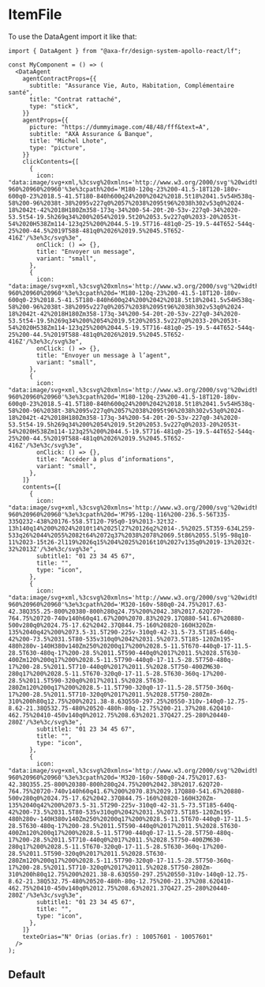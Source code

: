
<Meta of={DataAgentStories} name="DataAgent" />

# ItemFile

To use the DataAgent import it like that:

```tsx
import { DataAgent } from "@axa-fr/design-system-apollo-react/lf";

const MyComponent = () => (
  <DataAgent
    agentContractProps={{
      subtitle: "Assurance Vie, Auto, Habitation, Complémentaire santé",
      title: "Contrat rattaché",
      type: "stick",
    }}
    agentProps={{
      picture: "https://dummyimage.com/48/48/fff&text=A",
      subtitle: "AXA Assurance & Banque",
      title: "Michel Lhote",
      type: "picture",
    }}
    clickContents={[
      {
        icon: "data:image/svg+xml,%3csvg%20xmlns='http://www.w3.org/2000/svg'%20width='48'%20height='48'%20viewBox='0%20-960%20960%20960'%3e%3cpath%20d='M180-120q-23%200-41.5-18T120-180v-600q0-23%2018.5-41.5T180-840h600q24%200%2042%2018.5t18%2041.5v54H538q-58%200-96%2038t-38%2095v227q0%2057%2038%2095t96%2038h302v53q0%2024-18%2042t-42%2018H180Zm358-173q-34%200-54-20t-20-53v-227q0-34%2020-53.5t54-19.5h269q34%200%2054%2019.5t20%2053.5v227q0%2033-20%2053t-54%2020H538Zm114-123q25%200%2044.5-19.5T716-481q0-25-19.5-44T652-544q-25%200-44.5%2019T588-481q0%2026%2019.5%2045.5T652-416Z'/%3e%3c/svg%3e",
        onClick: () => {},
        title: "Envoyer un message",
        variant: "small",
      },
      {
        icon: "data:image/svg+xml,%3csvg%20xmlns='http://www.w3.org/2000/svg'%20width='48'%20height='48'%20viewBox='0%20-960%20960%20960'%3e%3cpath%20d='M180-120q-23%200-41.5-18T120-180v-600q0-23%2018.5-41.5T180-840h600q24%200%2042%2018.5t18%2041.5v54H538q-58%200-96%2038t-38%2095v227q0%2057%2038%2095t96%2038h302v53q0%2024-18%2042t-42%2018H180Zm358-173q-34%200-54-20t-20-53v-227q0-34%2020-53.5t54-19.5h269q34%200%2054%2019.5t20%2053.5v227q0%2033-20%2053t-54%2020H538Zm114-123q25%200%2044.5-19.5T716-481q0-25-19.5-44T652-544q-25%200-44.5%2019T588-481q0%2026%2019.5%2045.5T652-416Z'/%3e%3c/svg%3e",
        onClick: () => {},
        title: "Envoyer un message à l’agent",
        variant: "small",
      },
      {
        icon: "data:image/svg+xml,%3csvg%20xmlns='http://www.w3.org/2000/svg'%20width='48'%20height='48'%20viewBox='0%20-960%20960%20960'%3e%3cpath%20d='M180-120q-23%200-41.5-18T120-180v-600q0-23%2018.5-41.5T180-840h600q24%200%2042%2018.5t18%2041.5v54H538q-58%200-96%2038t-38%2095v227q0%2057%2038%2095t96%2038h302v53q0%2024-18%2042t-42%2018H180Zm358-173q-34%200-54-20t-20-53v-227q0-34%2020-53.5t54-19.5h269q34%200%2054%2019.5t20%2053.5v227q0%2033-20%2053t-54%2020H538Zm114-123q25%200%2044.5-19.5T716-481q0-25-19.5-44T652-544q-25%200-44.5%2019T588-481q0%2026%2019.5%2045.5T652-416Z'/%3e%3c/svg%3e",
        onClick: () => {},
        title: "Accéder à plus d’informations",
        variant: "small",
      },
    ]}
    contents={[
      {
        icon: "data:image/svg+xml,%3csvg%20xmlns='http://www.w3.org/2000/svg'%20width='48'%20height='48'%20viewBox='0%20-960%20960%20960'%3e%3cpath%20d='M795-120q-116%200-236.5-56T335-335Q232-438%20176-558.5T120-795q0-19%2013-32t32-13h140q14%200%2024%2010t14%2025l27%20126q2%2014-.5%2025.5T359-634L259-533q26%2044%2055%2082t64%2072q37%2038%2078%2069.5t86%2055.5l95-98q10-11%2023-15t26-2l119%2026q15%204%2025%2016t10%2027v135q0%2019-13%2032t-32%2013Z'/%3e%3c/svg%3e",
        subtitle1: "01 23 34 45 67",
        title: "",
        type: "icon",
      },
      {
        icon: "data:image/svg+xml,%3csvg%20xmlns='http://www.w3.org/2000/svg'%20width='48'%20height='48'%20viewBox='0%20-960%20960%20960'%3e%3cpath%20d='M320-160v-580q0-24.75%2017.63-42.38Q355.25-800%20380-800h280q24.75%200%2042.38%2017.62Q720-764.75%20720-740v140h60q41.67%200%2070.83%2029.17Q880-541.67%20880-500v280q0%2024.75-17.62%2042.37Q844.75-160%20820-160H320Zm-135%2040q42%200%2073.5-31.5T290-225v-310q0-42-31.5-73.5T185-640q-42%200-73.5%2031.5T80-535v310q0%2042%2031.5%2073.5T185-120Zm195-480h280v-140H380v140Zm250%20200q17%200%2028.5-11.5T670-440q0-17-11.5-28.5T630-480q-17%200-28.5%2011.5T590-440q0%2017%2011.5%2028.5T630-400Zm120%200q17%200%2028.5-11.5T790-440q0-17-11.5-28.5T750-480q-17%200-28.5%2011.5T710-440q0%2017%2011.5%2028.5T750-400ZM630-280q17%200%2028.5-11.5T670-320q0-17-11.5-28.5T630-360q-17%200-28.5%2011.5T590-320q0%2017%2011.5%2028.5T630-280Zm120%200q17%200%2028.5-11.5T790-320q0-17-11.5-28.5T750-360q-17%200-28.5%2011.5T710-320q0%2017%2011.5%2028.5T750-280Zm-310%200h80q12.75%200%2021.38-8.63Q550-297.25%20550-310v-140q0-12.75-8.62-21.38Q532.75-480%20520-480h-80q-12.75%200-21.37%208.62Q410-462.75%20410-450v140q0%2012.75%208.63%2021.37Q427.25-280%20440-280Z'/%3e%3c/svg%3e",
        subtitle1: "01 23 34 45 67",
        title: "",
        type: "icon",
      },
      {
        icon: "data:image/svg+xml,%3csvg%20xmlns='http://www.w3.org/2000/svg'%20width='48'%20height='48'%20viewBox='0%20-960%20960%20960'%3e%3cpath%20d='M320-160v-580q0-24.75%2017.63-42.38Q355.25-800%20380-800h280q24.75%200%2042.38%2017.62Q720-764.75%20720-740v140h60q41.67%200%2070.83%2029.17Q880-541.67%20880-500v280q0%2024.75-17.62%2042.37Q844.75-160%20820-160H320Zm-135%2040q42%200%2073.5-31.5T290-225v-310q0-42-31.5-73.5T185-640q-42%200-73.5%2031.5T80-535v310q0%2042%2031.5%2073.5T185-120Zm195-480h280v-140H380v140Zm250%20200q17%200%2028.5-11.5T670-440q0-17-11.5-28.5T630-480q-17%200-28.5%2011.5T590-440q0%2017%2011.5%2028.5T630-400Zm120%200q17%200%2028.5-11.5T790-440q0-17-11.5-28.5T750-480q-17%200-28.5%2011.5T710-440q0%2017%2011.5%2028.5T750-400ZM630-280q17%200%2028.5-11.5T670-320q0-17-11.5-28.5T630-360q-17%200-28.5%2011.5T590-320q0%2017%2011.5%2028.5T630-280Zm120%200q17%200%2028.5-11.5T790-320q0-17-11.5-28.5T750-360q-17%200-28.5%2011.5T710-320q0%2017%2011.5%2028.5T750-280Zm-310%200h80q12.75%200%2021.38-8.63Q550-297.25%20550-310v-140q0-12.75-8.62-21.38Q532.75-480%20520-480h-80q-12.75%200-21.37%208.62Q410-462.75%20410-450v140q0%2012.75%208.63%2021.37Q427.25-280%20440-280Z'/%3e%3c/svg%3e",
        subtitle1: "01 23 34 45 67",
        title: "",
        type: "icon",
      },
    ]}
    texteOrias="N° Orias (orias.fr) : 10057601 - 10057601"
  />
);
```

## Default

<Canvas of={DataAgentStories.Default} />

<Controls of={DataAgentStories.Default} />
